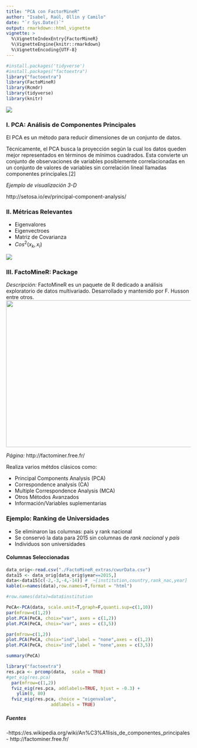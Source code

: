 ```yaml
---
title: "PCA con FactorMineR"
author: "Isabel, Raúl, Ollin y Camilo"
date: "`r Sys.Date()`"
output: rmarkdown::html_vignette
vignette: >
  %\VignetteIndexEntry{FactorMineR}
  %\VignetteEngine{knitr::rmarkdown}
  %\VignetteEncoding{UTF-8}
---
```


```r
#install.packages('tidyverse')
#install.packages("factoextra")
library("factoextra")
library(FactoMineR)
library(Rcmdr)
library(tidyverse)
library(knitr)
```


![](./FactoMineR_extras/logo_intro.png) 

### I. PCA: Análisis de Componentes Principales

El PCA es un método para reducir dimensiones de un conjunto de datos.

Técnicamente, el PCA busca la proyección según la cual los datos queden mejor representados en términos de mínimos cuadrados. Esta convierte un conjunto de observaciones de variables posiblemente correlacionadas en un conjunto de valores de variables sin correlación lineal llamadas componentes principales.[2]

*Ejemplo de visualización 3-D*  

http://setosa.io/ev/principal-component-analysis/

### II. Métricas Relevantes

- Eigenvalores
- Eigenvectroes
- Matriz de Covarianza
- $Cos^2(x_k,x_{l})$

![](./FactoMineR_extras/graham2.png)

### III. FactoMineR: Package

*Descripción:* FactoMineR es un paquete de R dedicado a análisis exploratorio de datos multivariado. 
Desarrollado y mantenido por F. Husson entre otros.
<img src="./FactoMineR_extras/R_PCA_1.png" width="800px" height="400px" />

*Página:* http://factominer.free.fr/

Realiza varios métdos clásicos como:

  * Principal Components Analysis (PCA) 
  * Correspondence analysis (CA)
  * Multiple Correspondence Analysis (MCA) 
  * Otros Métodos Avanzados
  * Información/Variables suplementarias 


### Ejemplo: Ranking de Universidades

- Se eliminaron las columnas: país y rank nacional
- Se conservó la data para 2015 sin columnas de *rank nacional* y *país*
- Individuos son universidades


#### Columnas Seleccionadas
```r
data_orig<-read.csv("./FactoMineR_extras/cwurData.csv")
data15 <- data_orig[data_orig$year==2015,]
data<-data15[c(-2,-3,-4,-14)] #  ¬[institution,country,rank_nac,year]
kable(x=names(data),row.names=T,format = "html")
```

```r
#row.names(data)=data$institution

PeCA<-PCA(data, scale.unit=T,graph=F,quanti.sup=c(1,10))
par(mfrow=c(1,2))
plot.PCA(PeCA, choix="var", axes = c(1,2))
plot.PCA(PeCA, choix="var", axes = c(3,5))
```


```r
par(mfrow=c(1,2))
plot.PCA(PeCA, choix="ind",label = "none",axes = c(1,2))
plot.PCA(PeCA, choix="ind",label = "none",axes = c(3,5))
```


```r
summary(PeCA)
```


```r
library("factoextra")
res.pca <- prcomp(data,  scale = TRUE)
#get_eig(res.pca)
  par(mfrow=c(1,2))
  fviz_eig(res.pca, addlabels=TRUE, hjust = -0.3) +
    ylim(0, 80)
  fviz_eig(res.pca, choice = "eigenvalue", 
                 addlabels = TRUE)
```

##### Fuentes

-https://es.wikipedia.org/wiki/An%C3%A1lisis_de_componentes_principales
- http://factominer.free.fr/
